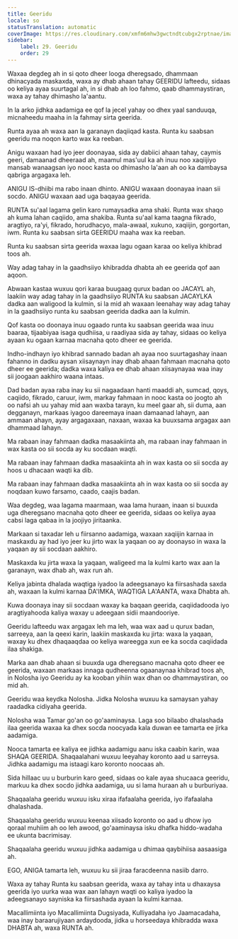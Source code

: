 ```yaml
---
title: Geeridu
locale: so
statusTranslation: automatic
coverImage: https://res.cloudinary.com/xmfm6mhw3gwctndtcubgx2rptnae/image/upload/v1740337243/small_cover_educacion_fundamental_a051170f1c.webp
sidebar:
    label: 29. Geeridu
    order: 29
---
```

Waxaa degdeg ah in si qoto dheer looga dheregsado, dhammaan dhinacyada maskaxda, waxa ay dhab ahaan tahay GEERIDU lafteedu, sidaas oo keliya ayaa suurtagal ah, in si dhab ah loo fahmo, qaab dhammaystiran, waxa ay tahay dhimasho la'aantu.

In la arko jidhka aadamiga ee qof la jecel yahay oo dhex yaal sanduuqa, micnaheedu maaha in la fahmay sirta geerida.

Runta ayaa ah waxa aan la garanayn daqiiqad kasta. Runta ku saabsan geeridu ma noqon karto wax ka reeban.

Anigu waxaan had iyo jeer doonayaa, sida ay dabiici ahaan tahay, caymis geeri, damaanad dheeraad ah, maamul mas'uul ka ah inuu noo xaqiijiyo mansab wanaagsan iyo nooc kasta oo dhimasho la'aan ah oo ka dambaysa qabriga argagaxa leh.

ANIGU IS-dhiibi ma rabo inaan dhinto. ANIGU waxaan doonayaa inaan sii socdo. ANIGU waxaan aad uga baqayaa geerida.

RUNTA su'aal lagama gelin karo rumaysadka ama shaki. Runta wax shaqo ah kuma lahan caqiido, ama shakiba. Runta su'aal kama taagna fikrado, aragtiyo, ra'yi, fikrado, horudhacyo, mala-awaal, xukuno, xaqiijin, gorgortan, iwm. Runta ku saabsan sirta GEERIDU maaha wax ka reeban.

Runta ku saabsan sirta geerida waxaa lagu ogaan karaa oo keliya khibrad toos ah.

Way adag tahay in la gaadhsiiyo khibradda dhabta ah ee geerida qof aan aqoon.

Abwaan kastaa wuxuu qori karaa buugaag qurux badan oo JACAYL ah, laakiin way adag tahay in la gaadhsiiyo RUNTA ku saabsan JACAYLKA dadka aan waligood la kulmin, si la mid ah waxaan leenahay way adag tahay in la gaadhsiiyo runta ku saabsan geerida dadka aan la kulmin.

Qof kasta oo doonaya inuu ogaado runta ku saabsan geerida waa inuu baaraa, tijaabiyaa isaga qudhiisa, u raadiyaa sida ay tahay, sidaas oo keliya ayaan ku ogaan karnaa macnaha qoto dheer ee geerida.

Indho-indhayn iyo khibrad sannado badan ah ayaa noo suurtagashay inaan fahanno in dadku aysan xiisaynayn inay dhab ahaan fahmaan macnaha qoto dheer ee geerida; dadka waxa kaliya ee dhab ahaan xiisaynayaa waa inay sii joogaan aakhiro waana intaas.

Dad badan ayaa raba inay ku sii nagaadaan hanti maaddi ah, sumcad, qoys, caqiido, fikrado, caruur, iwm, markay fahmaan in nooc kasta oo joogto ah oo nafsi ah uu yahay mid aan waxba tarayn, ku meel gaar ah, sii duma, aan degganayn, markaas iyagoo dareemaya inaan damaanad lahayn, aan ammaan ahayn, ayay argagaxaan, naxaan, waxaa ka buuxsama argagax aan dhammaad lahayn.

Ma rabaan inay fahmaan dadka masaakiinta ah, ma rabaan inay fahmaan in wax kasta oo sii socda ay ku socdaan waqti.

Ma rabaan inay fahmaan dadka masaakiinta ah in wax kasta oo sii socda ay hoos u dhacaan waqti ka dib.

Ma rabaan inay fahmaan dadka masaakiinta ah in wax kasta oo sii socda ay noqdaan kuwo farsamo, caado, caajis badan.

Waa degdeg, waa lagama maarmaan, waa lama huraan, inaan si buuxda uga dheregsano macnaha qoto dheer ee geerida, sidaas oo keliya ayaa cabsi laga qabaa in la joojiyo jiritaanka.

Markaan si taxadar leh u fiirsanno aadamiga, waxaan xaqiijin karnaa in maskaxdu ay had iyo jeer ku jirto wax la yaqaan oo ay doonayso in waxa la yaqaan ay sii socdaan aakhiro.

Maskaxda ku jirta waxa la yaqaan, waligeed ma la kulmi karto wax aan la garanayn, wax dhab ah, wax run ah.

Keliya jabinta dhalada waqtiga iyadoo la adeegsanayo ka fiirsashada saxda ah, waxaan la kulmi karnaa DA'IMKA, WAQTIGA LA'AANTA, waxa Dhabta ah.

Kuwa doonaya inay sii socdaan waxay ka baqaan geerida, caqiidadooda iyo aragtiyahooda kaliya waxay u adeegaan sidii maandooriye.

Geeridu lafteedu wax argagax leh ma leh, waa wax aad u qurux badan, sarreeya, aan la qeexi karin, laakiin maskaxda ku jirta: waxa la yaqaan, waxay ku dhex dhaqaaqdaa oo keliya wareegga xun ee ka socda caqiidada ilaa shakiga.

Marka aan dhab ahaan si buuxda uga dheregsano macnaha qoto dheer ee geerida, waxaan markaas innaga qudheenna ogaanaynaa khibrad toos ah, in Nolosha iyo Geeridu ay ka kooban yihiin wax dhan oo dhammaystiran, oo mid ah.

Geeridu waa keydka Nolosha. Jidka Nolosha wuxuu ka samaysan yahay raadadka cidiyaha geerida.

Nolosha waa Tamar go'an oo go'aaminaysa. Laga soo bilaabo dhalashada ilaa geerida waxaa ka dhex socda noocyada kala duwan ee tamarta ee jirka aadamiga.

Nooca tamarta ee kaliya ee jidhka aadamigu aanu iska caabin karin, waa SHAQA GEERIDA. Shaqaalahani wuxuu leeyahay koronto aad u sarreysa. Jidhka aadamigu ma istaagi karo koronto noocaas ah.

Sida hillaac uu u burburin karo geed, sidaas oo kale ayaa shucaaca geeridu, markuu ka dhex socdo jidhka aadamiga, uu si lama huraan ah u burburiyaa.

Shaqaalaha geeridu wuxuu isku xiraa ifafaalaha geerida, iyo ifafaalaha dhalashada.

Shaqaalaha geeridu wuxuu keenaa xiisado koronto oo aad u dhow iyo qoraal muhiim ah oo leh awood, go'aaminaysa isku dhafka hiddo-wadaha ee ukunta bacrimisay.

Shaqaalaha geeridu wuxuu jidhka aadamiga u dhimaa qaybihiisa aasaasiga ah.

EGO, ANIGA tamarta leh, wuxuu ku sii jiraa faracdeenna nasiib darro.

Waxa ay tahay Runta ku saabsan geerida, waxa ay tahay inta u dhaxaysa geerida iyo uurka waa wax aan lahayn waqti oo kaliya iyadoo la adeegsanayo sayniska ka fiirsashada ayaan la kulmi karnaa.

Macallimiinta iyo Macallimiinta Dugsiyada, Kulliyadaha iyo Jaamacadaha, waa inay baraarujiyaan ardaydooda, jidka u horseedaya khibradda waxa DHABTA ah, waxa RUNTA ah.


